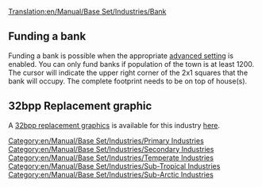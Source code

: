 [[Translation:en/Manual/Base Set/Industries/Bank]]

{{ru/Manual/Base Set/Industries/Промышленность| имя=Банк
| Изображение=en/Manual/Base Set/Industries/Bank.png
| Климат=[[ru/Manual/Климат|Умеренный]], [[ru/Manual/Климат|Субарктический]], [[ru/Manual/Климат|Субтропический]]
| Принимает=[[ru/Manual/Base Set/Cargos/Ценности|Ценности]] (только умеренный климат),<br> [[ru/Manual/Base Set/Cargos/Золото|Золото]] (только субарктический климат),<br> [[en/Manual/Base Set/Cargos/Diamonds]] (Sub-Tropical Only).
| Производит=Ценности (только умеренный климат)
| Примечания=Two different graphics exist for this industry. The top one appears in Temperate, the bottom one appears in Sub-Arctic and Sub-Tropical.<br/>
{{en/Phototable|[[File:en/Manual/Base Set/Industries/Tropicalbank.png]]|Sub-Arctic and Sub-Tropical|center}}
}}

==Funding a bank==
Funding a bank is possible when the appropriate [[en/Archive/Manual/Settings/Advanced Settings/Economy#manual-primary-industry-construction-method|advanced setting]] is enabled. You can only fund banks if population of the town is at least 1200. The cursor will indicate the upper right corner of the 2x1 squares that the bank will occupy. The complete footprint needs to be on top of house(s).

==32bpp Replacement graphic==
A [[en/Archive/Old 32bpp/32bit Graphics Development#user-info|32bpp replacement graphics]] is available for this industry [[en/Archive/Old 32bpp/List of downloadable 32 bpp tars|here]].

[[Category:en/Manual/Base Set/Industries/Primary Industries]]
[[Category:en/Manual/Base Set/Industries/Secondary Industries]]
[[Category:en/Manual/Base Set/Industries/Temperate Industries]]
[[Category:en/Manual/Base Set/Industries/Sub-Tropical Industries]]
[[Category:en/Manual/Base Set/Industries/Sub-Arctic Industries]]